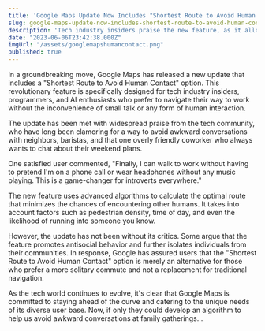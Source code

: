 ```yaml
---
title: 'Google Maps Update Now Includes "Shortest Route to Avoid Human Contact" Option'
slug: google-maps-update-now-includes-shortest-route-to-avoid-human-contact-option
description: 'Tech industry insiders praise the new feature, as it allows developers to navigate their way to work without the inconvenience of small talk.'
date: "2023-06-06T23:42:38.000Z"
imgUrl: "/assets/googlemapshumancontact.png"
published: true
---
```


In a groundbreaking move, Google Maps has released a new update that includes a "Shortest Route to Avoid Human Contact" option. This revolutionary feature is specifically designed for tech industry insiders, programmers, and AI enthusiasts who prefer to navigate their way to work without the inconvenience of small talk or any form of human interaction.

The update has been met with widespread praise from the tech community, who have long been clamoring for a way to avoid awkward conversations with neighbors, baristas, and that one overly friendly coworker who always wants to chat about their weekend plans.

One satisfied user commented, "Finally, I can walk to work without having to pretend I'm on a phone call or wear headphones without any music playing. This is a game-changer for introverts everywhere."

The new feature uses advanced algorithms to calculate the optimal route that minimizes the chances of encountering other humans. It takes into account factors such as pedestrian density, time of day, and even the likelihood of running into someone you know.

However, the update has not been without its critics. Some argue that the feature promotes antisocial behavior and further isolates individuals from their communities. In response, Google has assured users that the "Shortest Route to Avoid Human Contact" option is merely an alternative for those who prefer a more solitary commute and not a replacement for traditional navigation.

As the tech world continues to evolve, it's clear that Google Maps is committed to staying ahead of the curve and catering to the unique needs of its diverse user base. Now, if only they could develop an algorithm to help us avoid awkward conversations at family gatherings…